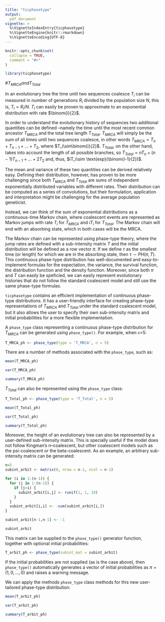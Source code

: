 ```yaml
---
title: "ticphasetype"
output: 
  pdf_document
vignette: >
  %\VignetteIndexEntry{ticphasetype}
  %\VignetteEngine{knitr::rmarkdown}
  %\VignetteEncoding{UTF-8}
---
```


```r
knitr::opts_chunk$set(
  collapse = TRUE,
  comment = "#>"
)
```

```r
library(ticphasetype)
```

#$T_{MRCA} and T_{Total}$

In an evolutionary tree the time until two sequences coalesce $T_i$ can be measured in number of generations $R_i$ divided by the population size $N$, this is, $T_i=R_i/N$. $T_i$ can easily be proven to approximate to an exponential distribution with rate $\binom{i}{2}$.

In order to understand the evolutionary history of sequences two additional quantities can be defined --namely the time until the most recent common ancestor $T_{MRCA}$ and the total tree length $T_{Total}$. $T_{MRCA}$ will simply be the sum of all times until two sequences coalesce, in other words $T_{MRCA}=T_n+T_{n-1}+...+T_2$, where $T_i\sim\binom{i}{2}$. $T_{Total}$, on the other hand, takes into account the length of all possible branches, so $T_{Total}=nT_n+(n-1)T_{n-1}+...+2T_2$ and, thus, $iT_i\sim \text{exp}(\binom{i-1}{2})$.

The mean and variance of these two quantities can be derived relatively easy. Defining their distribution, however, has proven to be more challenging since both $T_{MRCA}$ and $T_{Total}$ are sums of independent exponentially distributed variables with different rates. Their distribution can be computed as a series of convolutions, but their formulation, application and interpretation might be challenging for the average population geneticist.

Instead, we can think of the sum of exponential distributions as a continuous-time Markov chain, where coalescent events are represented as Markov jumps with rate $T_i$ for $T_{MRCA}$ and $iT_i$ for $T_{Total}$. The Markov chain will end with an absorbing state, which in both cases will be the MRCA. 

The Markov chain can be represented using phase-type theory, where the jump rates are defined with a sub-intensity matrix $T$ and the initial distribution will be defined as a row vector $\pi$. If we define $\tau$ as the smallest time (or length) for which we are in the absorbing state, then $\tau\sim PH(\pi,T)$. This continuous phase-type distribution has well-documented and easy-to-implement formulas for the expectation, the variance, the survival function, the distribution function and the density function. Moreover, since both $\pi$ and $T$ can easily be speficied, we can easily represent evolutionary histories that do not follow the standard coalescent model and still use the same phase-type formulas. 

`ticphasetype` contains an efficient implementation of continuous phase-type distributions. It has a user-friendly interface for creating phase-type representations of $T_{MRCA}$ and $T_{Total}$ under the standard coalescent model, but it also allows the user to specify their own sub-intensity matrix and initial probabilities for a more flexible implementation. 

A `phase_type` class representing a continuous phase-type distribution for $T_{MRCA}$ can be generated using `phase_type()`. For example, when `n`=5:

```r
T_MRCA_ph <- phase_type(type = 'T_MRCA', n = 5)
```

There are a number of methods associated with the `phase_type`, such as:

```r
mean(T_MRCA_ph)
```

```r
var(T_MRCA_ph)
```

```r
summary(T_MRCA_ph)
```

$T_{Total}$ can also be represented using the `phase_type` class:

```r
T_Total_ph <- phase_type(type = 'T_Total', n = 5)
```

```r
mean(T_Total_ph)
```

```r
var(T_Total_ph)
```

```r
summary(T_Total_ph)
```

Moreover, the height of an evolutionary tree can also be represented by a user-defined sub-intensity matrix. This is specially useful if the model does not follow Kingman’s n–coalescent, but other coalescent models such as the psi-coalescent or the beta-coalescent. As an example, an arbitrary sub-intensity matrix can be generated:

```r
n=5
subint_arbit <- matrix(0, nrow = n-1, ncol = n-1)

for (i in 1:(n-1)) {
  for (j in 1:(n-1)) {
    if (j>i) {
      subint_arbit[i,j] <- runif(1, 1, 10)
    }
  }
  subint_arbit[i,i] <- -sum(subint_arbit[i,])
}

subint_arbit[n-1,n-1] <- -1
```

```r
subint_arbit
```


This matrix can be supplied to the `phase_type()` generator function, together with optional initial probabilities:

```r
T_arbit_ph <- phase_type(subint_mat = subint_arbit)
```

If the initial probabilities are not supplied (as is the case above), then `phase_type()` automatically generates a vector of initial probabilities as $\pi=(1,0,...,0)$ and raises a warning message. 

We can apply the methods `phase_type` class methods for this new user-tailored phase-type distribution:

```r
mean(T_arbit_ph)
```

```r
var(T_arbit_ph)
```

```r
summary(T_arbit_ph)
```





















